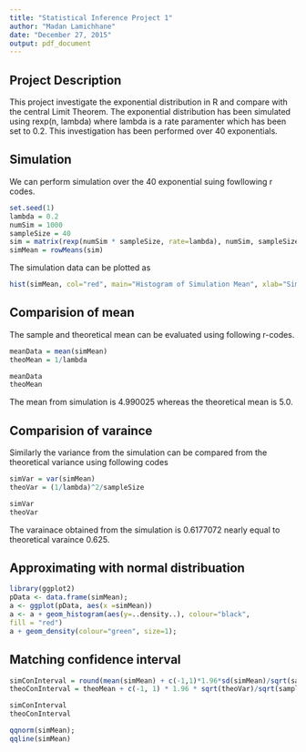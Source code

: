 ```yaml
---
title: "Statistical Inference Project 1"
author: "Madan Lamichhane"
date: "December 27, 2015"
output: pdf_document
---
```


## Project Description
This project investigate the exponential distribution in R and compare with the central Limit Theorem. The exponential distribution has been simulated using rexp(n, lambda) where lambda is a rate paramenter which has been set to 0.2. This investigation has been performed over 40 exponentials. 

## Simulation
We can perform simulation over the 40 exponential suing fowllowing r codes.

```r
set.seed(1)
lambda = 0.2
numSim = 1000
sampleSize = 40
sim = matrix(rexp(numSim * sampleSize, rate=lambda), numSim, sampleSize)
simMean = rowMeans(sim)
```

The simulation data can be plotted as


```r
hist(simMean, col="red", main="Histogram of Simulation Mean", xlab="Simulation means")
```

## Comparision of mean

The sample and theoretical mean can be evaluated using following r-codes.

```r
meanData = mean(simMean)
theoMean = 1/lambda
```

```r
meanData
theoMean
```
The mean from simulation is  4.990025 whereas the theoretical mean is 5.0.

## Comparision of varaince

Similarly the variance from the simulation can be compared from the theoretical variance using following codes

```r
simVar = var(simMean)
theoVar = (1/lambda)^2/sampleSize
```
```r
simVar 
theoVar
```
The varainace obtained from the simulation is  0.6177072 nearly equal to theoretical varaince 0.625.

## Approximating with normal distribuation
```r
library(ggplot2)
pData <- data.frame(simMean);
a <- ggplot(pData, aes(x =simMean))
a <- a + geom_histogram(aes(y=..density..), colour="black",
fill = "red")
a + geom_density(colour="green", size=1);
```

## Matching confidence interval
```r
simConInterval = round(mean(simMean) + c(-1,1)*1.96*sd(simMean)/sqrt(sampleSize), 3)
theoConInterval = theoMean + c(-1, 1) * 1.96 * sqrt(theoVar)/sqrt(sampleSize);
```

```r
simConInterval
theoConInterval
```

```r
qqnorm(simMean);
qqline(simMean)
```
